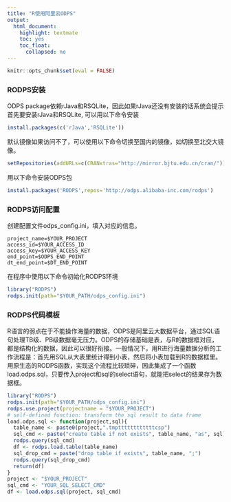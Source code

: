 ```yaml
---
title: "R使用阿里云ODPS"
output:
  html_document:
    highlight: textmate
    toc: yes
    toc_float:
      collapsed: no
---
```



```r
knitr::opts_chunk$set(eval = FALSE)
```


### RODPS安装
ODPS package依赖rJava和RSQLite，因此如果rJava还没有安装的话系统会提示首先要安装rJava和RSQLite, 可以用以下命令安装

``` r
install.packages(c('rJava','RSQLite'))
```

默认镜像如果访问不了，可以使用以下命令切换至国内的镜像，如切换至北交大镜像。

``` r
setRepositories(addURLs=c(CRANxtras="http://mirror.bjtu.edu.cn/cran/"))
```

用以下命令安装ODPS包

``` r
install.packages('RODPS',repos='http://odps.alibaba-inc.com/rodps')
```
### RODPS访问配置

创建配置文件odps_config.ini，填入对应的信息。
``` text
project_name=$YOUR_PROJECT
access_id=$YOUR_ACCESS_ID
access_key=$YOUR_ACCESS_KEY
end_point=$ODPS_END_POINT
dt_end_point=$DT_END_POINT
```

在程序中使用以下命令初始化RODPS环境

``` r
library("RODPS")
rodps.init(path="$YOUR_PATH/odps_config.ini")
```
### RODPS代码模板
R语言的弱点在于不能操作海量的数据，ODPS是阿里云大数据平台，通过SQL语句处理TB级、PB级数据毫无压力。ODPS的存储基础是表，与R的数据框对应，都是结构化的数据，因此可以很好衔接。一般情况下，用R进行海量数据分析的工作流程是：首先用SQL从大表里统计得到小表，然后将小表加载到R的数据框里。用原生态的RODPS函数，实现这个流程比较琐碎，因此集成了一个函数load.odps.sql，只要传入project和sql的select语句，就能把select的结果存为数据框。

``` r
library("RODPS")
rodps.init(path="$YOUR_PATH/odps_config.ini")
rodps.use.project(projectname = "$YOUR_PROJECT")
# self-defined function: transform the sql result to data frame
load.odps.sql <- function(project,sql){
  table_name <- paste0(project,".tmpttttttttttttcsp")
  sql_cmd <- paste("create table if not exists", table_name, "as", sql)
  rodps.query(sql_cmd)
  df <- rodps.load.table(table_name)
  sql_drop_cmd = paste("drop table if exists", table_name, ";") 
  rodps.query(sql_drop_cmd)
  return(df)
}
project <- "$YOUR_PROJECT"
sql_cmd <- "YOUR_SQL_SELECT_CMD"
df <- load.odps.sql(project, sql_cmd)
```